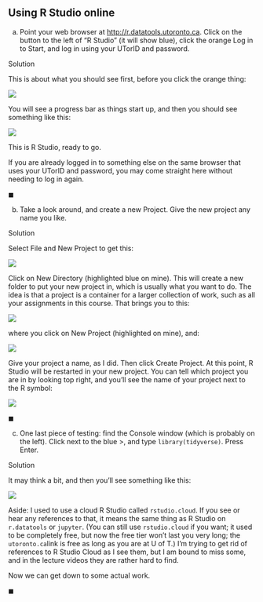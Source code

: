 ## Using R Studio online

(a) Point your web browser at <http://r.datatools.utoronto.ca>. Click on the button to the left of "R Studio" (it will show blue), click the orange Log in to Start, and log in using your UTorID and password.

Solution

This is about what you should see first, before you click the orange thing:

![](Screenshot_2021-08-27_14-54-52.png)

You will see a progress bar as things start up, and then you should see something like this:

![](Screenshot_2023-05-16_12-12-45.png)

This is R Studio, ready to go.

If you are already logged in to something else on the same browser that uses your UTorID and password, you may come straight here without needing to log in again.

$\blacksquare$

(b) Take a look around, and create a new Project. Give the new project any name you like.

Solution

Select File and New Project to get this:

![](Screenshot_2021-08-27_15-39-02.png)

Click on New Directory (highlighted blue on mine). This will create a new folder to put your new project in, which is usually what you want to do. The idea is that a project is a container for a larger collection of work, such as all your assignments in this course. That brings you to this:

![](Screenshot_2021-08-27_15-43-04.png)

where you click on New Project (highlighted on mine), and:

![](Screenshot_2021-08-27_15-44-58.png)

Give your project a name, as I did. Then click Create Project. At this point, R Studio will be restarted in your new project. You can tell which project you are in by looking top right, and you'll see the name of your project next to the R symbol:

![](Screenshot_2021-08-27_16-00-36.png)

$\blacksquare$

(c) One last piece of testing: find the Console window (which is probably on the left). Click next to the blue \>, and type `library(tidyverse)`. Press Enter.

Solution

It may think a bit, and then you'll see something like this:

![](Screenshot_2022-08-30_16-07-40.png)

Aside: I used to use a cloud R Studio called `rstudio.cloud`. If you see or hear any references to that, it means the same thing as R Studio on `r.datatools` or `jupyter`. (You can still use `rstudio.cloud` if you want; it used to be completely free, but now the free tier won't last you very long; the `utoronto.ca`link is free as long as you are at U of T.) I'm trying to get rid of references to R Studio Cloud as I see them, but I am bound to miss some, and in the lecture videos they are rather hard to find.

Now we can get down to some actual work.

$\blacksquare$
